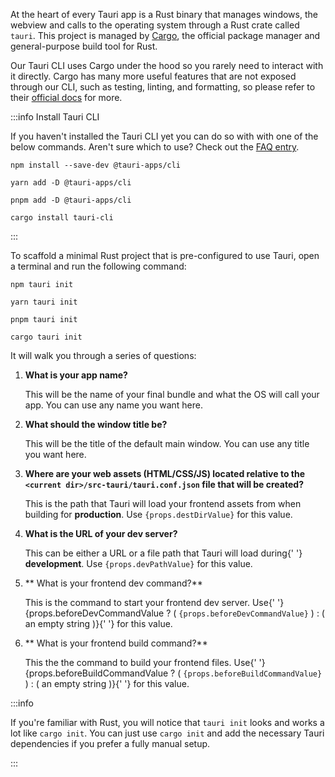 
At the heart of every Tauri app is a Rust binary that manages windows, the webview and calls to the operating system through a Rust crate called `tauri`. This project is managed by [Cargo], the official package manager and general-purpose build tool for Rust.

Our Tauri CLI uses Cargo under the hood so you rarely need to interact with it directly. Cargo has many more useful features that are not exposed through our CLI, such as testing, linting, and formatting, so please refer to their [official docs][cargo commands] for more.

:::info Install Tauri CLI

If you haven't installed the Tauri CLI yet you can do so with with one of the below commands. Aren't sure which to use? Check out the [FAQ entry].

<Tabs groupId="package-manager">
<TabItem value="npm" label="npm" default>

```shell
npm install --save-dev @tauri-apps/cli
```

</TabItem>
<TabItem value="yarn" label="yarn">

```shell
yarn add -D @tauri-apps/cli
```

</TabItem>
<TabItem value="pnpm" label="pnpm">

```shell
pnpm add -D @tauri-apps/cli
```

</TabItem>
<TabItem value="cargo" label="cargo">

```shell
cargo install tauri-cli
```

</TabItem>
</Tabs>

:::

To scaffold a minimal Rust project that is pre-configured to use Tauri, open a terminal and run the following command:

<Tabs groupId="package-manager">
<TabItem value="npm" label="npm" default>

```shell
npm tauri init
```

</TabItem>
<TabItem value="yarn" label="yarn">

```shell
yarn tauri init
```

</TabItem>
<TabItem value="pnpm" label="pnpm">

```shell
pnpm tauri init
```

</TabItem>
<TabItem value="cargo" label="cargo">

```shell
cargo tauri init
```

</TabItem>
</Tabs>

It will walk you through a series of questions:

1. **What is your app name?**

   This will be the name of your final bundle and what the OS will call your app. You can use any name you want here.

2. **What should the window title be?**

   This will be the title of the default main window. You can use any title you want here.

3. **Where are your web assets (HTML/CSS/JS) located relative to the `<current dir>/src-tauri/tauri.conf.json` file that will be created?**

   <div>
     This is the path that Tauri will load your frontend assets from when
     building for <b>production</b>. Use <code>{props.destDirValue}</code> for
     this value.
   </div>

4. **What is the URL of your dev server?**

   <div>
     This can be either a URL or a file path that Tauri will load during{' '}
     <b>development</b>. Use <code>{props.devPathValue}</code> for this value.
   </div>

5. ** What is your frontend dev command?**

   <div>
     This is the command to start your frontend dev server. Use{' '}
     {props.beforeDevCommandValue ? (
       <code>{props.beforeDevCommandValue}</code>
     ) : (
       <span>an empty string</span>
     )}{' '}
     for this value.
   </div>

6. ** What is your frontend build command?**
   <div>
     This the the command to build your frontend files. Use{' '}
     {props.beforeBuildCommandValue ? (
       <code>{props.beforeBuildCommandValue}</code>
     ) : (
       <span>an empty string</span>
     )}{' '}
     for this value.
   </div>

:::info

If you're familiar with Rust, you will notice that `tauri init` looks and works a lot like `cargo init`. You can just use `cargo init` and add the necessary Tauri dependencies if you prefer a fully manual setup.

:::

<TauriFiles />

[manifest-format]: https://doc.rust-lang.org/cargo/reference/manifest.html
[cfg macro]: https://doc.rust-lang.org/rust-by-example/attribute/cfg.html
[api config]: ../../../../api/config.md
[icons]: ../../../features/icons.md
[prerequisites]: ../../prerequisites.md
[cargo]: https://doc.rust-lang.org/cargo/
[cargo commands]: https://doc.rust-lang.org/cargo/commands/index.html
[faq entry]: ../../../faq.md#node-or-cargo
